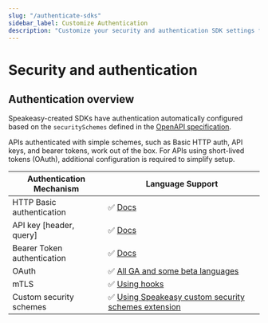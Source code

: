 ```yaml
---
slug: "/authenticate-sdks"
sidebar_label: Customize Authentication
description: "Customize your security and authentication SDK settings for OAuth."
---
```





# Security and authentication

## Authentication overview

Speakeasy-created SDKs have authentication automatically configured based on the `securitySchemes` defined in the [OpenAPI specification](/openapi/security).

APIs authenticated with simple schemes, such as Basic HTTP auth, API keys, and bearer tokens, work out of the box. For APIs using short-lived tokens (OAuth), additional configuration is required to simplify setup.

| Authentication Mechanism                           | Language Support                                                                                                  |
| -------------------------------------------------- | ----------------------------------------------------------------------------------                                |
| HTTP Basic authentication                          | ✅  [Docs](/docs/customize/authentication/simple-schemes#basic-http-authentication)                               |
| API key [header, query]                            | ✅  [Docs](/docs/customize/authentication/simple-schemes#api-key-authentication)                                  |
| Bearer Token authentication                        | ✅  [Docs](/docs/customize/authentication/configuration)                                                          |
| OAuth                                              | ✅  [All GA and some beta languages](/docs/customize/authentication/oauth)                                        |
| mTLS                                               | ✅  [Using hooks](/docs/customize/code/sdk-hooks)                                                                 |
| Custom security schemes                            | ✅  [Using Speakeasy custom security schemes extension](/docs/customize/authentication/custom-security-schemes)   |
